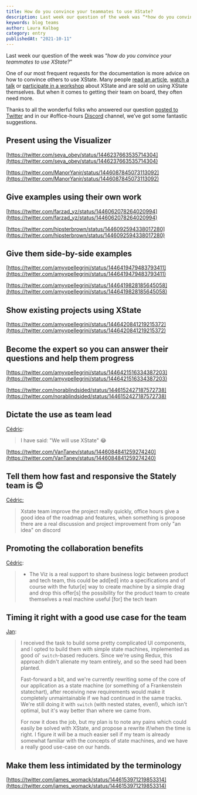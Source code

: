 ```yaml
---
title: How do you convince your teammates to use XState?
description: Last week our question of the week was “*how do you convince your teammates to use XState?*”, here are some suggestions.
keywords: blog teams
author: Laura Kalbag
category: entry
publishedAt: "2021-10-11"
---
```


Last week our question of the week was “_how do you convince your teammates to use XState?_”

One of our most frequent requests for the documentation is more advice on how to convince others to use XState. Many people [read an article](XXX), [watch a talk](XXX) or [participate in a workshop](XXX) about XState and are sold on using XState themselves. But when it comes to getting their team on board, they often need more.

Thanks to all the wonderful folks who answered our question [posted to Twitter](https://twitter.com/statelyai/status/1446035499777462274) and in our #office-hours [Discord](https://discord.gg/xstate) channel, we’ve got some fantastic suggestions.

## Present using the Visualizer

[https://twitter.com/seya_obey/status/1446237663535714304](https://twitter.com/seya_obey/status/1446237663535714304)

[https://twitter.com/ManorYanir/status/1446087845073113092](https://twitter.com/ManorYanir/status/1446087845073113092)

## Give examples using their own work

[https://twitter.com/farzad_yz/status/1446062078264020994](https://twitter.com/farzad_yz/status/1446062078264020994)

[https://twitter.com/hipsterbrown/status/1446092594338017280](https://twitter.com/hipsterbrown/status/1446092594338017280)

## Give them side-by-side examples

[https://twitter.com/amyvpellegrini/status/1446419479483793411](https://twitter.com/amyvpellegrini/status/1446419479483793411)

[https://twitter.com/amyvpellegrini/status/1446419828185645058](https://twitter.com/amyvpellegrini/status/1446419828185645058)

## Show existing projects using XState

[https://twitter.com/amyvpellegrini/status/1446420841219215372](https://twitter.com/amyvpellegrini/status/1446420841219215372)

## Become the expert so you can answer their questions and help them progress

[https://twitter.com/amyvpellegrini/status/1446421516334387203](https://twitter.com/amyvpellegrini/status/1446421516334387203)

[https://twitter.com/norablindsided/status/1446152427187572738](https://twitter.com/norablindsided/status/1446152427187572738)

## Dictate the use as team lead

[Cédric](https://discord.com/channels/795785288994652170/895591583586598943/895730595378913390):

> I have said: "We will use XState" 😂

[https://twitter.com/VanTanev/status/1446084841259274240](https://twitter.com/VanTanev/status/1446084841259274240)

## Tell them how fast and responsive the Stately team is 😊

[Cédric:](https://discord.com/channels/795785288994652170/895591583586598943/895738949635551273)

> Xstate team improve the project really quickly, office hours give a good idea of the roadmap and features, when something is propose there are a real discussion and project improvement from only "an idea" on discord

## Promoting the collaboration benefits

[Cédric](https://discord.com/channels/795785288994652170/895591583586598943/895738949635551273):

> - The Viz is a real support to share business logic between product and tech team, this could be add[ed] into a specifications and of course with the futur[e] way to create machine by a simple drag and drop this offer[s] the possibility for the product team to create themselves a real machine useful [for] the tech team

## Timing it right with a good use case for the team

[Jan](https://discord.com/channels/795785288994652170/895591583586598943/895754626689814578):

> I received the task to build some pretty complicated UI components, and I opted to build them with simple state machines, implemented as good ol' `switch`-based reducers. Since we're using Redux, this approach didn't alienate my team entirely, and so the seed had been planted.
>
> Fast-forward a bit, and we're currently rewriting some of the core of our application as a state machine (or something of a Frankenstein statechart), after receiving new requirements would make it completely unmaintainable if we had continued in the same tracks. We're still doing it with `switch` (with nested states, even!), which isn't optimal, but it's way better than where we came from.
>
> For now it does the job, but my plan is to note any pains which could easily be solved with XState, and propose a rewrite if/when the time is right. I figure it will be a much easier sell if my team is already somewhat familiar with the concepts of state machines, and we have a really good use-case on our hands.

## Make them less intimidated by the terminology

[https://twitter.com/james_womack/status/1446153971219853314](https://twitter.com/james_womack/status/1446153971219853314)
